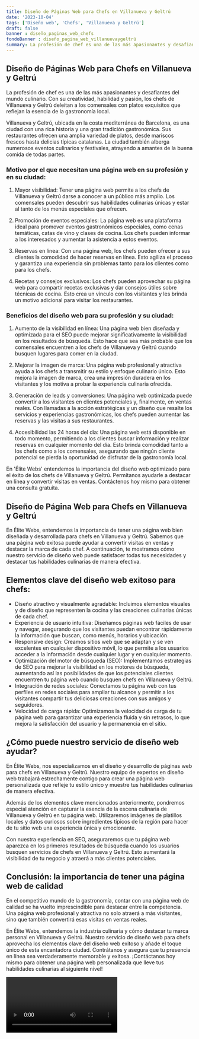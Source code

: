 ```yaml
---
title: Diseño de Páginas Web para Chefs en Villanueva y Geltrú
date: '2023-10-04'
tags: ['Diseño web', 'Chefs', 'Villanueva y Geltrú']
draft: false
banner : diseño_paginas_web_chefs
fondoBanner : diseño_pagina_web_villanuevaygeltrú
summary: La profesión de chef es una de las más apasionantes y desafiantes del mundo culinario. Con su creatividad, habilidad y pasión, los chefs de Villanueva y Geltrú deleitan a los comensales con platos exquisitos que reflejan la esencia de la gastronomía local.
---
```


## Diseño de Páginas Web para Chefs en Villanueva y Geltrú

La profesión de chef es una de las más apasionantes y desafiantes del mundo culinario. Con su creatividad, habilidad y pasión, los chefs de Villanueva y Geltrú deleitan a los comensales con platos exquisitos que reflejan la esencia de la gastronomía local.

Villanueva y Geltrú, ubicada en la costa mediterránea de Barcelona, es una ciudad con una rica historia y una gran tradición gastronómica. Sus restaurantes ofrecen una amplia variedad de platos, desde mariscos frescos hasta delicias típicas catalanas. La ciudad también alberga numerosos eventos culinarios y festivales, atrayendo a amantes de la buena comida de todas partes.

### Motivo por el que necesitan una página web en su profesión y en su ciudad:

1. Mayor visibilidad: Tener una página web permite a los chefs de Villanueva y Geltrú darse a conocer a un público más amplio. Los comensales pueden descubrir sus habilidades culinarias únicas y estar al tanto de los menús especiales que ofrecen.

2. Promoción de eventos especiales: La página web es una plataforma ideal para promover eventos gastronómicos especiales, como cenas temáticas, catas de vino y clases de cocina. Los chefs pueden informar a los interesados y aumentar la asistencia a estos eventos.

3. Reservas en línea: Con una página web, los chefs pueden ofrecer a sus clientes la comodidad de hacer reservas en línea. Esto agiliza el proceso y garantiza una experiencia sin problemas tanto para los clientes como para los chefs.

4. Recetas y consejos exclusivos: Los chefs pueden aprovechar su página web para compartir recetas exclusivas y dar consejos útiles sobre técnicas de cocina. Esto crea un vínculo con los visitantes y les brinda un motivo adicional para visitar los restaurantes.

### Beneficios del diseño web para su profesión y su ciudad:

1. Aumento de la visibilidad en línea: Una página web bien diseñada y optimizada para el SEO puede mejorar significativamente la visibilidad en los resultados de búsqueda. Esto hace que sea más probable que los comensales encuentren a los chefs de Villanueva y Geltrú cuando busquen lugares para comer en la ciudad.

2. Mejorar la imagen de marca: Una página web profesional y atractiva ayuda a los chefs a transmitir su estilo y enfoque culinario único. Esto mejora la imagen de marca, crea una impresión duradera en los visitantes y los motiva a probar la experiencia culinaria ofrecida.

3. Generación de leads y conversiones: Una página web optimizada puede convertir a los visitantes en clientes potenciales y, finalmente, en ventas reales. Con llamadas a la acción estratégicas y un diseño que resalte los servicios y experiencias gastronómicas, los chefs pueden aumentar las reservas y las visitas a sus restaurantes.

4. Accesibilidad las 24 horas del día: Una página web está disponible en todo momento, permitiendo a los clientes buscar información y realizar reservas en cualquier momento del día. Esto brinda comodidad tanto a los chefs como a los comensales, asegurando que ningún cliente potencial se pierda la oportunidad de disfrutar de la gastronomía local.

En 'Élite Webs' entendemos la importancia del diseño web optimizado para el éxito de los chefs de Villanueva y Geltrú. Permítanos ayudarle a destacar en línea y convertir visitas en ventas. Contáctenos hoy mismo para obtener una consulta gratuita.

<GifSeo />

<Cta />

## Diseño de Página Web para Chefs en Villanueva y Geltrú

En Élite Webs, entendemos la importancia de tener una página web bien diseñada y desarrollada para chefs en Villanueva y Geltrú. Sabemos que una página web exitosa puede ayudar a convertir visitas en ventas y destacar la marca de cada chef. A continuación, te mostramos cómo nuestro servicio de diseño web puede satisfacer todas tus necesidades y destacar tus habilidades culinarias de manera efectiva.

## Elementos clave del diseño web exitoso para chefs:

- Diseño atractivo y visualmente agradable: Incluimos elementos visuales y de diseño que representen la cocina y las creaciones culinarias únicas de cada chef.
- Experiencia de usuario intuitiva: Diseñamos páginas web fáciles de usar y navegar, asegurando que los visitantes puedan encontrar rápidamente la información que buscan, como menús, horarios y ubicación.
- Responsive design: Creamos sitios web que se adaptan y se ven excelentes en cualquier dispositivo móvil, lo que permite a los usuarios acceder a la información desde cualquier lugar y en cualquier momento.
- Optimización del motor de búsqueda (SEO): Implementamos estrategias de SEO para mejorar la visibilidad en los motores de búsqueda, aumentando así las posibilidades de que los potenciales clientes encuentren tu página web cuando busquen chefs en Villanueva y Geltrú.
- Integración de redes sociales: Conectamos tu página web con tus perfiles en redes sociales para ampliar tu alcance y permitir a los visitantes compartir tus deliciosas creaciones con sus amigos y seguidores.
- Velocidad de carga rápida: Optimizamos la velocidad de carga de tu página web para garantizar una experiencia fluida y sin retrasos, lo que mejora la satisfacción del usuario y la permanencia en el sitio.

## ¿Cómo puede nuestro servicio de diseño web ayudar?

En Élite Webs, nos especializamos en el diseño y desarrollo de páginas web para chefs en Villanueva y Geltrú. Nuestro equipo de expertos en diseño web trabajará estrechamente contigo para crear una página web personalizada que refleje tu estilo único y muestre tus habilidades culinarias de manera efectiva.

Además de los elementos clave mencionados anteriormente, pondremos especial atención en capturar la esencia de la escena culinaria de Villanueva y Geltrú en tu página web. Utilizaremos imágenes de platillos locales y datos curiosos sobre ingredientes típicos de la región para hacer de tu sitio web una experiencia única y emocionante.

Con nuestra experiencia en SEO, aseguraremos que tu página web aparezca en los primeros resultados de búsqueda cuando los usuarios busquen servicios de chefs en Villanueva y Geltrú. Esto aumentará la visibilidad de tu negocio y atraerá a más clientes potenciales.

## Conclusión: la importancia de tener una página web de calidad

En el competitivo mundo de la gastronomía, contar con una página web de calidad se ha vuelto imprescindible para destacar entre la competencia. Una página web profesional y atractiva no solo atraerá a más visitantes, sino que también convertirá esas visitas en ventas reales.

En Élite Webs, entendemos la industria culinaria y cómo destacar tu marca personal en Villanueva y Geltrú. Nuestro servicio de diseño web para chefs aprovecha los elementos clave del diseño web exitoso y añade el toque único de esta encantadora ciudad. Contrátanos y asegura que tu presencia en línea sea verdaderamente memorable y exitosa. ¡Contáctanos hoy mismo para obtener una página web personalizada que lleve tus habilidades culinarias al siguiente nivel!

<Video />

<CtaBot job='Chefs' city='Villanueva y Geltrú'/>

<Gmaps query='Villanueva y Geltrú+españa+maps' />